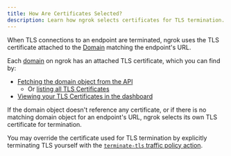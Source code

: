 ```yaml
---
title: How Are Certificates Selected?
description: Learn how ngrok selects certificates for TLS termination.
---
```


When TLS connections to an endpoint are terminated, ngrok uses the TLS certificate attached to the [Domain](/universal-gateway/domains/what-are-domains) matching the endpoint's URL.

Each [domain](/universal-gateway/domains/what-are-domains/) on ngrok has an attached TLS certificate, which you can find by:

- [Fetching the domain object from the API](/api/resources/reserved-domains#request-2)
  - Or [listing all TLS Certificates](/api/resources/tls-certificates/#list-tls-certificates)
- [Viewing your TLS Certificates in the dashboard](https://dashboard.ngrok.com/tls-certs)

If the domain object doesn't reference any certificate, or if there is no matching domain object for an endpoint's URL, ngrok selects its own TLS certificate for termination.

You may override the certificate used for TLS termination by explicitly terminating TLS yourself with the [`terminate-tls` traffic policy action](/traffic-policy/actions/terminate-tls/).
